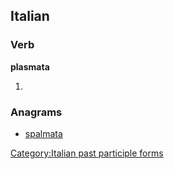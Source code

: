 ==Italian==

===Verb===
'''plasmata'''

# {{feminine of|plasmato}}

===Anagrams===
* {{alphagram|aaalmpst}} [[spalmata#Italian|spalmata]]
[[Category:Italian past participle forms]]